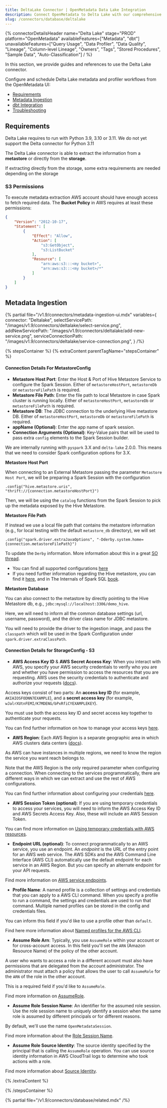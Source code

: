 ```yaml
---
title: DeltaLake Connector | OpenMetadata Data Lake Integration
description: Connect OpenMetadata to Delta Lake with our comprehensive database connector guide. Step-by-step setup, configuration, and metadata extraction instructions.
slug: /connectors/database/deltalake
---
```







{% connectorDetailsHeader
name="Delta Lake"
stage="PROD"
platform="OpenMetadata"
availableFeatures=["Metadata", "dbt"]
unavailableFeatures=["Query Usage", "Data Profiler", "Data Quality", "Lineage", "Column-level Lineage", "Owners", "Tags", "Stored Procedures", "Sample Data", "Auto-Classification"]
/ %}


In this section, we provide guides and references to use the Delta Lake connector.

Configure and schedule Delta Lake metadata and profiler workflows from the OpenMetadata UI:

- [Requirements](#requirements)
- [Metadata Ingestion](#metadata-ingestion)
- [dbt Integration](/connectors/ingestion/workflows/dbt)
- [Troubleshooting](/connectors/database/deltalake/troubleshooting)

<IngestionModeTiles yamlPath="/snippets/connectors/database/deltalake/yaml" />


## Requirements

Delta Lake requires to run with Python 3.9, 3.10 or 3.11. We do not yet support the Delta connector
for Python 3.11

The Delta Lake connector is able to extract the information from a **metastore** or directly from the **storage**.

If extracting directly from the storage, some extra requirements are needed depending on the storage

### S3 Permissions

To execute metadata extraction AWS account should have enough access to fetch required data. The <strong>Bucket Policy</strong> in AWS requires at least these permissions:

```json
{
    "Version": "2012-10-17",
    "Statement": [
        {
            "Effect": "Allow",
            "Action": [
                "s3:GetObject",
                "s3:ListBucket"
            ],
            "Resource": [
                "arn:aws:s3:::<my bucket>",
                "arn:aws:s3:::<my bucket>/*"
            ]
        }
    ]
}
```

## Metadata Ingestion

{% partial
  file="/v1.9/connectors/metadata-ingestion-ui.mdx"
  variables={
    connector: "Deltalake",
    selectServicePath: "/images/v1.9/connectors/deltalake/select-service.png",
    addNewServicePath: "/images/v1.9/connectors/deltalake/add-new-service.png",
    serviceConnectionPath: "/images/v1.9/connectors/deltalake/service-connection.png",
}
/%}

{% stepsContainer %}
{% extraContent parentTagName="stepsContainer" %}

#### Connection Details For MetastoreConfig

- **Metastore Host Port**: Enter the Host & Port of Hive Metastore Service to configure the Spark Session. Either
  of `metastoreHostPort`, `metastoreDb` or `metastoreFilePath` is required.
- **Metastore File Path**: Enter the file path to local Metastore in case Spark cluster is running locally. Either
  of `metastoreHostPort`, `metastoreDb` or `metastoreFilePath` is required.
- **Metastore DB**: The JDBC connection to the underlying Hive metastore DB. Either
  of `metastoreHostPort`, `metastoreDb` or `metastoreFilePath` is required.
- **appName (Optional)**: Enter the app name of spark session.
- **Connection Arguments (Optional)**: Key-Value pairs that will be used to pass extra `config` elements to the Spark Session builder.

We are internally running with `pyspark` 3.X and `delta-lake` 2.0.0. This means that we need to consider Spark configuration options for 3.X.

**Metastore Host Port**

When connecting to an External Metastore passing the parameter `Metastore Host Port`, we will be preparing a Spark Session with the configuration

```
.config("hive.metastore.uris", "thrift://{connection.metastoreHostPort}")
```

Then, we will be using the `catalog` functions from the Spark Session to pick up the metadata exposed by the Hive Metastore.

**Metastore File Path**

If instead we use a local file path that contains the metastore information (e.g., for local testing with the default `metastore_db` directory), we will set

```
.config("spark.driver.extraJavaOptions", "-Dderby.system.home={connection.metastoreFilePath}")
```

To update the `Derby` information. More information about this in a great [SO thread](https://stackoverflow.com/questions/38377188/how-to-get-rid-of-derby-log-metastore-db-from-spark-shell).

- You can find all supported configurations [here](https://spark.apache.org/docs/latest/configuration.html)
- If you need further information regarding the Hive metastore, you can find it [here](https://spark.apache.org/docs/latest/sql-data-sources-hive-tables.html),
  and in The Internals of Spark SQL [book](https://jaceklaskowski.gitbooks.io/mastering-spark-sql/content/spark-sql-hive-metastore.html).

**Metastore Database**

You can also connect to the metastore by directly pointing to the Hive Metastore db, e.g., `jdbc:mysql://localhost:3306/demo_hive`.

Here, we will need to inform all the common database settings (url, username, password), and the driver class name for JDBC metastore.

You will need to provide the driver to the ingestion image, and pass the `classpath` which will be used in the Spark Configuration under `spark.driver.extraClassPath`.

#### Connection Details for StorageConfig - S3

- **AWS Access Key ID** & **AWS Secret Access Key**: When you interact with AWS, you specify your AWS security credentials to verify who you are and whether you have
  permission to access the resources that you are requesting. AWS uses the security credentials to authenticate and
  authorize your requests ([docs](https://docs.aws.amazon.com/IAM/latest/UserGuide/security-creds.html)).

Access keys consist of two parts: An **access key ID** (for example, `AKIAIOSFODNN7EXAMPLE`), and a **secret access key** (for example, `wJalrXUtnFEMI/K7MDENG/bPxRfiCYEXAMPLEKEY`).

You must use both the access key ID and secret access key together to authenticate your requests.

You can find further information on how to manage your access keys [here](https://docs.aws.amazon.com/IAM/latest/UserGuide/id_credentials_access-keys.html).

- **AWS Region**: Each AWS Region is a separate geographic area in which AWS clusters data centers ([docs](https://docs.aws.amazon.com/AmazonRDS/latest/UserGuide/Concepts.RegionsAndAvailabilityZones.html)).

As AWS can have instances in multiple regions, we need to know the region the service you want reach belongs to.

Note that the AWS Region is the only required parameter when configuring a connection. When connecting to the
services programmatically, there are different ways in which we can extract and use the rest of AWS configurations.

You can find further information about configuring your credentials [here](https://boto3.amazonaws.com/v1/documentation/api/latest/guide/credentials.html#configuring-credentials).

- **AWS Session Token (optional)**: If you are using temporary credentials to access your services, you will need to inform the AWS Access Key ID
  and AWS Secrets Access Key. Also, these will include an AWS Session Token.

You can find more information on [Using temporary credentials with AWS resources](https://docs.aws.amazon.com/IAM/latest/UserGuide/id_credentials_temp_use-resources.html).

- **Endpoint URL (optional)**: To connect programmatically to an AWS service, you use an endpoint. An *endpoint* is the URL of the
  entry point for an AWS web service. The AWS SDKs and the AWS Command Line Interface (AWS CLI) automatically use the
  default endpoint for each service in an AWS Region. But you can specify an alternate endpoint for your API requests.

Find more information on [AWS service endpoints](https://docs.aws.amazon.com/general/latest/gr/rande.html).

- **Profile Name**: A named profile is a collection of settings and credentials that you can apply to a AWS CLI command.
  When you specify a profile to run a command, the settings and credentials are used to run that command.
  Multiple named profiles can be stored in the config and credentials files.

You can inform this field if you'd like to use a profile other than `default`.

Find here more information about [Named profiles for the AWS CLI](https://docs.aws.amazon.com/cli/latest/userguide/cli-configure-profiles.html).

- **Assume Role Arn**: Typically, you use `AssumeRole` within your account or for cross-account access. In this field you'll set the
  `ARN` (Amazon Resource Name) of the policy of the other account.

A user who wants to access a role in a different account must also have permissions that are delegated from the account
administrator. The administrator must attach a policy that allows the user to call `AssumeRole` for the `ARN` of the role in the other account.

This is a required field if you'd like to `AssumeRole`.

Find more information on [AssumeRole](https://docs.aws.amazon.com/STS/latest/APIReference/API_AssumeRole.html).

- **Assume Role Session Name**: An identifier for the assumed role session. Use the role session name to uniquely identify a session when the same role
  is assumed by different principals or for different reasons.

By default, we'll use the name `OpenMetadataSession`.

Find more information about the [Role Session Name](https://docs.aws.amazon.com/STS/latest/APIReference/API_AssumeRole.html#:~:text=An%20identifier%20for%20the%20assumed%20role%20session.).

- **Assume Role Source Identity**: The source identity specified by the principal that is calling the `AssumeRole` operation. You can use source identity
  information in AWS CloudTrail logs to determine who took actions with a role.

Find more information about [Source Identity](https://docs.aws.amazon.com/STS/latest/APIReference/API_AssumeRole.html#:~:text=Required%3A%20No-,SourceIdentity,-The%20source%20identity).


<AdvancedConfiguration />

{% /extraContent %}

<TestConnection />

<ConfigureIngestion />

<IngestionScheduleAndDeploy />

{% /stepsContainer %}

{% partial file="/v1.9/connectors/database/related.mdx" /%}
